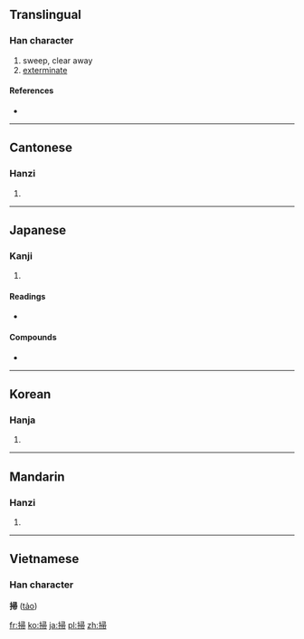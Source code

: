 {{also|扫}}
==Translingual==

===Han character===
{{Han char|rn=64|rad=手|as=08|sn=11|four=5702<sub>7</sub>|canj=手尸一月 (QSMB)}}

# sweep, clear away
# [[exterminate]]

====References====
* {{Han ref|kx=0436.140|dkj=12237|dj=0785.250|hdz=31908.040|uh=6383|ud=25475|bh=B1BD|bd=45501}}

----

==Cantonese==

===Hanzi===
{{yue-hanzi|jyut=|y=sou3, sou2|sim=扫}}

# {{defn|lang=yue|sort=手08}}

----

==Japanese==

===Kanji===
{{ja-kanji|grade=c|rs=手08}}

# {{defn|lang=ja|sort=手08}}

====Readings====
* {{ja-readings|on=[[そう]] (sō)|kun=[[はく]] (haku), [[はらう]] (harau)}}

====Compounds====
* {{term|掃除||[[clean]], [[sweep]] up|tr=[[そうじ]], [[sōji]]|lang=ja}}

----

==Korean==

===Hanja===
{{ko-hanja|hangeul=소|eumhun=쓸 소|rv=so|mr=so|y=so}}

# {{defn|lang=ko|sort=手08}}

----

==Mandarin==

===Hanzi===
{{cmn-hanzi|sim=扫|pin=[[sǎo]] ([[sao3]])|wg=sao<sup>3</sup>}}

# {{defn|lang=cmn|sort=手08}}

----

==Vietnamese==
===Han character===
'''掃''' ([[tảo]])

[[fr:掃]]
[[ko:掃]]
[[ja:掃]]
[[pl:掃]]
[[zh:掃]]